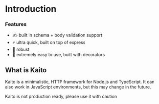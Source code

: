 
# Introduction

### Features

- ✍ built in schema + body validation support
- ⚡ ultra quick, built on top of express
- 💪 robust
- 💨 extremely easy to use, built with decorators

## What is Kaito

Kaito is a minimalistic, HTTP framework for Node.js and TypeScript. It can also work in JavaScript environments, but
this may change in the future.

<Callout emoji="⚠">Kaito is not production ready, please use it with caution</Callout>
